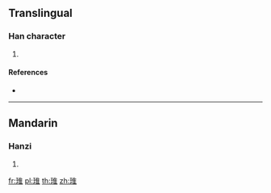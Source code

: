 {{character info/new}}
==Translingual==

===Han character===
{{Han char|rn=96|rad=玉|as=08|sn=12|four=|canj=MGOG}}

# {{defn|Han|sort=玉08}}

====References====
* {{Han ref|kx=0734.160|dkj=21055|dj=1146.180|hdz=21122.090|uh=741F|ud=29727}}

----

==Mandarin==

===Hanzi===
{{cmn-hanzi|pin=[[wéi]] ([[wei2]]), [[zuó]] ([[zuo2]])|wg=wei<sup>2</sup>, tso<sup>2</sup>}}

# {{defn|lang=cmn|sort=玉08}}

[[fr:琟]]
[[pl:琟]]
[[th:琟]]
[[zh:琟]]